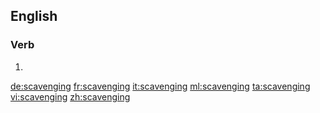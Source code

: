 ==English==

===Verb===
{{head|en}}

# {{present participle of|scavenge}}

[[de:scavenging]]
[[fr:scavenging]]
[[it:scavenging]]
[[ml:scavenging]]
[[ta:scavenging]]
[[vi:scavenging]]
[[zh:scavenging]]